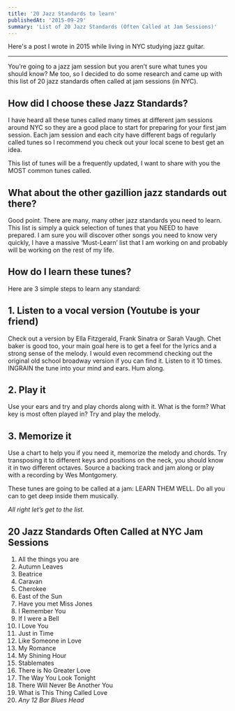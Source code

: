 ```yaml
---
title: '20 Jazz Standards to learn'
publishedAt: '2015-09-29'
summary: 'List of 20 Jazz Standards (Often Called at Jam Sessions)'
---
```


Here's a post I wrote in 2015 while living in NYC studying jazz guitar.

---

You’re going to a jazz jam session but you aren’t sure what tunes you should know? Me too, so I decided to do some research and came up with this list of 20 jazz standards often called at jam sessions (in NYC).

## How did I choose these Jazz Standards?

I have heard all these tunes called many times at different jam sessions around NYC so they are a good place to start for preparing for your first jam session. Each jam session and each city have different bags of regularly called tunes so I recommend you check out your local scene to best get an idea.

This list of tunes will be a frequently updated, I want to share with you the MOST common tunes called.

## What about the other gazillion jazz standards out there?

Good point. There are many, many other jazz standards you need to learn. This list is simply a quick selection of tunes that you NEED to have prepared. I am sure you will discover other songs you need to know very quickly, I have a massive ‘Must-Learn’ list that I am working on and probably will be working on the rest of my life.

## How do I learn these tunes?

Here are 3 simple steps to learn any standard:

## 1. Listen to a vocal version (Youtube is your friend)

Check out a version by Ella Fitzgerald, Frank Sinatra or Sarah Vaugh. Chet baker is good too, your main goal here is to get a feel for the lyrics and a strong sense of the melody. I would even recommend checking out the original old school broadway version if you can find it. Listen to it 10 times. INGRAIN the tune into your mind and ears. Hum along.

## 2. Play it

Use your ears and try and play chords along with it. What is the form? What key is most often played in? Try and play the melody.

## 3. Memorize it

Use a chart to help you if you need it, memorize the melody and chords. Try transposing it to different keys and positions on the neck, you should know it in two different octaves. Source a backing track and jam along or play with a recording by Wes Montgomery.

These tunes are going to be called at a jam: LEARN THEM WELL. Do all you can to get deep inside them musically.

_All right let’s get to the list._

## 20 Jazz Standards Often Called at NYC Jam Sessions

1.  All the things you are
2.  Autumn Leaves
3.  Beatrice
4.  Caravan
5.  Cherokee
6.  East of the Sun
7.  Have you met Miss Jones
8.  I Remember You
9.  If I were a Bell
10.  I Love You
11.  Just in Time
12.  Like Someone in Love
13.  My Romance
14.  My Shining Hour
15.  Stablemates
16.  There is No Greater Love
17.  The Way You Look Tonight
18.  There Will Never Be Another You
19.  What is This Thing Called Love
20.  _Any 12 Bar Blues Head_
